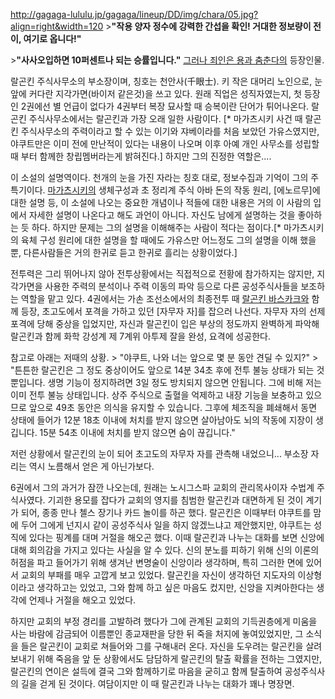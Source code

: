 http://gagaga-lululu.jp/gagaga/lineup/DD/img/chara/05.jpg?align=right&width=120
>'''"작용 양자 정수에 강력한 간섭을 확인! 거대한 정보량이 전이, 여기로 옵니다!"'''

>'''"사사오입하면 10퍼센트나 되는 승률입니다."'''
[[그러나 죄인은 용과 춤춘다]]의 등장인물. 

랄곤킨 주식사무소의 부소장이며, 칭호는 천안사(千眼士). 키 작은 대머리 노인으로, 눈 앞에 커다란 지각가면(바이저 같은것)을 쓰고 있다. 원래 직업은 성직자였는지, 첫 등장인 2권에선 별 언급이 없다가 4권부터 복장 묘사할 때 승복이란 단어가 튀어나온다.
랄곤킨 주식사무소에서는 랄곤킨과 가장 오래 일한 사람이다. [* 마가츠시키 사건 때 랄곤킨 주식사무소의 주력이라고 할 수 있는 이기와 쟈베이라를 처음 보았던 가유스였지만, 야쿠트만은 이미 전에 만난적이 있다는 내용이 나오며 이후 아예 개인 사무소를 성립할때 부터 함께한 창립멤버라는게 밝혀진다.] 하지만 그의 진정한 역할은....

이 소설의 설명역이다. 천개의 눈을 가진 자라는 칭호 대로, 정보수집과 기억이 그의 주특기이다. [[마가츠시키]]의 생체구성과 초 정리계 주식 아바 돈의 작동 원리, [에노르무]에 대한 설명 등, 이 소설에 나오는 중요한 개념이나 적들에 대한 내용은 거의 이 사람의 입에서 자세한 설명이 나온다고 해도 과언이 아니다. 자신도 남에게 설명하는 것을 좋아하는 듯 하다. 하지만 문제는 그의 설명을 이해해주는 사람이 적다는 점이다.[* 마가츠시키의 육체 구성 원리에 대한 설명을 할 때에도 가유스만 어느정도 그의 설명을 이해 했을 뿐, 다른사람들은 거의 한귀로 듣고 한귀로 흘리는 상황이었다.]

전투력은 그리 뛰어나지 않아 전투상황에서는 직접적으로 전황에 참가하지는 않지만, 지각가면을 사용한 주력의 분석이나 주력 이동의 파악 등으로 다른 공성주식사들을 보조하는 역할을 맡고 있다. 4권에서는 가손 조선소에서의 최종전투 때 [[랄곤킨 바스카크]]와 함께 등장, 초고도에서 포격을 가하고 있던 [자무자 자]를 잡으러 나선다. 자무자 자의 선제포격에 당해 중상을 입었지만, 자신과 랄곤킨이 입은 부상의 정도까지 완벽하게 파악해 랄곤킨과 함께 화학 강성계 제 7계위 아투제 잘을 완성, 요격에 성공한다.

참고로 아래는 저때의 상황.
> "야쿠트, 나와 너는 앞으로 몇 분 동안 견딜 수 있지?"
> "튼튼한 랄곤킨은 그 정도 중상이어도 앞으로 14분 34초 후에 전투 불능 상태가 되는 것뿐입니다. 생명 기능이 정지하려면 3일 정도 방치되지 않으면 안됩니다. 그에 비해 저는 이미 전투 불능 상태입니다. 상주 주식으로 출혈을 억제하고 내장 기능을 보충하고 있으므로 앞으로 49초 동안은 의식을 유지할 수 있습니다. 그후에 체조직을 폐쇄해서 동면 상태에 들어가 12분 18초 이내에 처치를 받지 않으면 살아남아도 뇌의 작동에 지장이 생깁니다. 15분 54초 이내에 처치를 받지 않으면 숨이 끊깁니다."

저런 상황에서 랄곤킨의 눈이 되어 초고도의 자무자 자를 관측해 내었으니... 부소장 자리는 역시 노름해서 얻은 게 아닌가보다. 

6권에서 그의 과거가 잠깐 나오는데, 원래는 노시그스파 교회의 관리목사이자 수법계 주식사였다. 기괴한 용모를 잡다가 교회의 영지를 침범한 랄곤킨과 대면하게 된 것이 계기가 되어, 종종 만나 첼스 장기나 카드 놀이를 하곤 했다. 랄곤킨은 이때부터 야쿠트를 맘에 두어 그에게 넌지시 같이 공성주식사 일을 하지 않겠느냐고 제안했지만, 야쿠트는 성직에 있다는 핑계를 대며 거절을 해오곤 했다. 이때 랄곤킨과 나누는 대화를 보면 신앙에 대해 회의감을 가지고 있다는 사실을 알 수 있다. 신의 분노를 피하기 위해 신의 이론의 허점을 파고 들어가기 위해 생겨난 변명술이 신앙이라 생각하며, 특히 그러한 면에 있어서 교회의 부패를 매우 고깝게 보고 있었다. 랄곤킨을 자신이 생각하던 지도자의 이상형이라고 생각하고는 있었고, 그와 함께 하고 싶은 마음도 컸지만, 신앙을 지켜아한다는 생각에 언제나 거절을 해오고 있었다.

하지만 교회의 부정 경리를 고발하려 했다가 그에 관계된 교회의 기득권층에게 미움을 사는 바람에 감금되어 이름뿐인 종교재판을 당한 뒤 죽을 처지에 놓여있었지만, 그 소식을 들은 랄곤킨이 교회로 쳐들어와 그를 구해내러 온다. 자신을 도우려는 랄곤킨을 살려보내기 위해 죽음을 앞 둔 상황에서도 담담하게 랄곤킨의 탈출 확률을 전하는 그였지만, 랄곤킨의 연이은 설득에 결국 그와 함께하기로 마음을 굳히고 함께 탈출하여 공성주식사의 길을 걷게 된 것이다. 여담이지만 이 때 랄곤킨과 나누는 대화가 꽤나 명장면.
